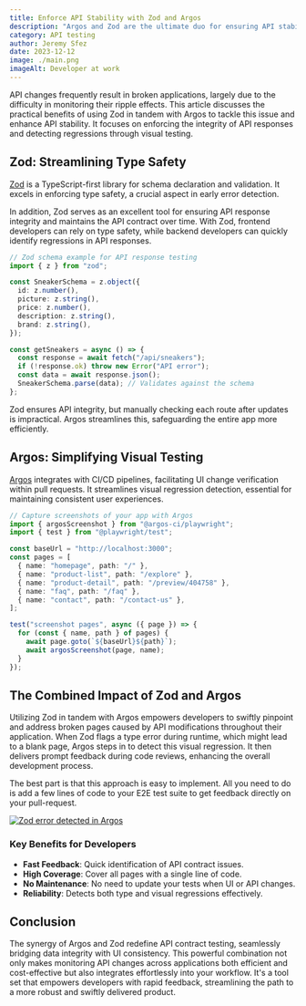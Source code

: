 ```yaml
---
title: Enforce API Stability with Zod and Argos
description: "Argos and Zod are the ultimate duo for ensuring API stability across your whole app at low cost."
category: API testing
author: Jeremy Sfez
date: 2023-12-12
image: ./main.png
imageAlt: Developer at work
---
```


API changes frequently result in broken applications, largely due to the difficulty in monitoring their ripple effects. This article discusses the practical benefits of using Zod in tandem with Argos to tackle this issue and enhance API stability. It focuses on enforcing the integrity of API responses and detecting regressions through visual testing.

<MainImage />

## Zod: Streamlining Type Safety

[Zod](https://zod.dev/) is a TypeScript-first library for schema declaration and validation. It excels in enforcing type safety, a crucial aspect in early error detection.

In addition, Zod serves as an excellent tool for ensuring API response integrity and maintains the API contract over time. With Zod, frontend developers can rely on type safety, while backend developers can quickly identify regressions in API responses.

```typescript
// Zod schema example for API response testing
import { z } from "zod";

const SneakerSchema = z.object({
  id: z.number(),
  picture: z.string(),
  price: z.number(),
  description: z.string(),
  brand: z.string(),
});

const getSneakers = async () => {
  const response = await fetch("/api/sneakers");
  if (!response.ok) throw new Error("API error");
  const data = await response.json();
  SneakerSchema.parse(data); // Validates against the schema
};
```

Zod ensures API integrity, but manually checking each route after updates is impractical. Argos streamlines this, safeguarding the entire app more efficiently.

## Argos: Simplifying Visual Testing

[Argos](https://argos-ci.com/docs) integrates with CI/CD pipelines, facilitating UI change verification within pull requests. It streamlines visual regression detection, essential for maintaining consistent user experiences.

```typescript
// Capture screenshots of your app with Argos
import { argosScreenshot } from "@argos-ci/playwright";
import { test } from "@playwright/test";

const baseUrl = "http://localhost:3000";
const pages = [
  { name: "homepage", path: "/" },
  { name: "product-list", path: "/explore" },
  { name: "product-detail", path: "/preview/404758" },
  { name: "faq", path: "/faq" },
  { name: "contact", path: "/contact-us" },
];

test("screenshot pages", async ({ page }) => {
  for (const { name, path } of pages) {
    await page.goto(`${baseUrl}${path}`);
    await argosScreenshot(page, name);
  }
});
```

## The Combined Impact of Zod and Argos

Utilizing Zod in tandem with Argos empowers developers to swiftly pinpoint and address broken pages caused by API modifications throughout their application. When Zod flags a type error during runtime, which might lead to a blank page, Argos steps in to detect this visual regression. It then delivers prompt feedback during code reviews, enhancing the overall development process.

The best part is that this approach is easy to implement. All you need to do is add a few lines of code to your E2E test suite to get feedback directly on your pull-request.

[![Zod error detected in Argos](https://res.cloudinary.com/smooth/image/upload/v1702403606/Argos/app.argos-ci.com_argos-ci_snkr-shop_builds_24_67606393_1.png)](https://app.argos-ci.com/argos-ci/snkr-shop/builds/24/67606393)

### Key Benefits for Developers

- **Fast Feedback**: Quick identification of API contract issues.
- **High Coverage**: Cover all pages with a single line of code.
- **No Maintenance**: No need to update your tests when UI or API changes.
- **Reliability**: Detects both type and visual regressions effectively.

## Conclusion

The synergy of Argos and Zod redefine API contract testing, seamlessly bridging data integrity with UI consistency. This powerful combination not only makes monitoring API changes across applications both efficient and cost-effective but also integrates effortlessly into your workflow. It's a tool set that empowers developers with rapid feedback, streamlining the path to a more robust and swiftly delivered product.
